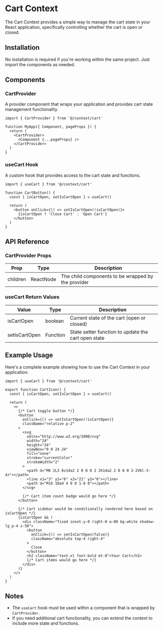 #  Cart Context

The Cart Context provides a simple way to manage the cart state in your React application, specifically controlling whether the cart is open or closed.

## Installation

No installation is required if you're working within the same project. Just import the components as needed.

## Components

### CartProvider

A provider component that wraps your application and provides cart state management functionality.

```tsx copy
import { CartProvider } from '@/context/cart'

function MyApp({ Component, pageProps }) {
  return (
    <CartProvider>
      <Component {...pageProps} />
    </CartProvider>
  )
}
```

### useCart Hook

A custom hook that provides access to the cart state and functions.

```tsx copy
import { useCart } from '@/context/cart'

function CartButton() {
  const { isCartOpen, setIsCartOpen } = useCart()
  
  return (
    <button onClick={() => setIsCartOpen(!isCartOpen)}>
      {isCartOpen ? 'Close Cart' : 'Open Cart'}
    </button>
  )
}
```

## API Reference

### CartProvider Props

| Prop | Type | Description |
|------|------|-------------|
| children | ReactNode | The child components to be wrapped by the provider |

### useCart Return Values

| Value | Type | Description |
|-------|------|-------------|
| isCartOpen | boolean | Current state of the cart (open or closed) |
| setIsCartOpen | Function | State setter function to update the cart open state |

## Example Usage

Here's a complete example showing how to use the Cart Context in your application:

```tsx copy
import { useCart } from '@/context/cart'

export function CartIcon() {
  const { isCartOpen, setIsCartOpen } = useCart()
  
  return (
    <>
      {/* Cart toggle button */}
      <button 
        onClick={() => setIsCartOpen(!isCartOpen)}
        className="relative p-2"
      >
        <svg 
          xmlns="http://www.w3.org/2000/svg" 
          width="24" 
          height="24" 
          viewBox="0 0 24 24" 
          fill="none" 
          stroke="currentColor" 
          strokeWidth="2"
        >
          <path d="M6 2L3 6v14a2 2 0 0 0 2 2h14a2 2 0 0 0 2-2V6l-3-4z"></path>
          <line x1="3" y1="6" x2="21" y2="6"></line>
          <path d="M16 10a4 4 0 0 1-8 0"></path>
        </svg>
        
        {/* Cart item count badge would go here */}
      </button>
      
      {/* Cart sidebar would be conditionally rendered here based on isCartOpen */}
      {isCartOpen && (
        <div className="fixed inset-y-0 right-0 w-80 bg-white shadow-lg p-4 z-50">
          <button
            onClick={() => setIsCartOpen(false)}
            className="absolute top-4 right-4"
          >
            Close
          </button>
          <h2 className="text-xl font-bold mt-8">Your Cart</h2>
          {/* Cart items would go here */}
        </div>
      )}
    </>
  )
}
```

## Notes

- The `useCart` hook must be used within a component that is wrapped by `CartProvider`.
- If you need additional cart functionality, you can extend the context to include more state and functions.